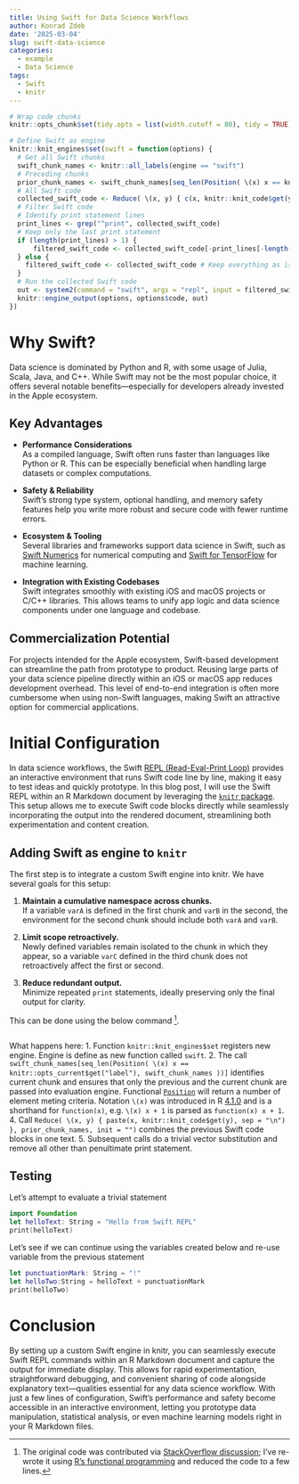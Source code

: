 ```yaml
---
title: Using Swift for Data Science Workflows
author: Konrad Zdeb
date: '2025-03-04'
slug: swift-data-science
categories:
  - example
  - Data Science
tags:
  - Swift
  - knitr
---
```


```r
# Wrap code chunks
knitr::opts_chunk$set(tidy.opts = list(width.cutoff = 80), tidy = TRUE)

# Define Swift as engine
knitr::knit_engines$set(swift = function(options) {
  # Get all Swift chunks
  swift_chunk_names <- knitr::all_labels(engine == "swift")
  # Preceding chunks
  prior_chunk_names <- swift_chunk_names[seq_len(Position( \(x) x == knitr::opts_current$get("label"), swift_chunk_names ))]
  # All Swift code
  collected_swift_code <- Reduce( \(x, y) { c(x, knitr::knit_code$get(y)) }, prior_chunk_names, init = "")
  # Filter Swift code
  # Identify print statement lines
  print_lines <- grep("^print", collected_swift_code)
  # Keep only the last print statement
  if (length(print_lines) > 1) {
      filtered_swift_code <- collected_swift_code[-print_lines[-length(print_lines)]] # Remove all but the last print
  } else {
    filtered_swift_code <- collected_swift_code # Keep everything as is
  }
  # Run the collected Swift code
  out <- system2(command = "swift", args = "repl", input = filtered_swift_code, stdout = TRUE, stderr = TRUE)
  knitr::engine_output(options, options$code, out)
})
```


# Why Swift?

Data science is dominated by Python and R, with some usage of Julia, Scala, Java, and C++. While Swift may not be the most popular choice, it offers several notable benefits—especially for developers already invested in the Apple ecosystem.

## Key Advantages

- **Performance Considerations**  
  As a compiled language, Swift often runs faster than languages like Python or R. This can be especially beneficial when handling large datasets or complex computations.

- **Safety & Reliability**  
  Swift’s strong type system, optional handling, and memory safety features help you write more robust and secure code with fewer runtime errors.

- **Ecosystem & Tooling**  
  Several libraries and frameworks support data science in Swift, such as [Swift Numerics](https://github.com/apple/swift-numerics) for numerical computing and [Swift for TensorFlow](https://github.com/tensorflow/swift) for machine learning.

- **Integration with Existing Codebases**  
  Swift integrates smoothly with existing iOS and macOS projects or C/C++ libraries. This allows teams to unify app logic and data science components under one language and codebase.

## Commercialization Potential

For projects intended for the Apple ecosystem, Swift-based development can streamline the path from prototype to product. Reusing large parts of your data science pipeline directly within an iOS or macOS app reduces development overhead. This level of end-to-end integration is often more cumbersome when using non-Swift languages, making Swift an attractive option for commercial applications.

# Initial Configuration

In data science workflows, the Swift [REPL (Read-Eval-Print Loop)](https://swift.org/documentation/) provides an interactive environment that runs Swift code line by line, making it easy to test ideas and quickly prototype. In this blog post, I will use the Swift REPL within an R Markdown document by leveraging the [`knitr` package](https://cran.r-project.org/web/packages/knitr/index.html). This setup allows me to execute Swift code blocks directly while seamlessly incorporating the output into the rendered document, streamlining both experimentation and content creation.

## Adding Swift as engine to `knitr`

The first step is to integrate a custom Swift engine into knitr. We have several goals for this setup:

1. **Maintain a cumulative namespace across chunks.**  
   If a variable `varA` is defined in the first chunk and `varB` in the second, the environment for the second chunk should include both `varA` and `varB`.

2. **Limit scope retroactively.**  
   Newly defined variables remain isolated to the chunk in which they appear, so a variable `varC` defined in the third chunk does not retroactively affect the first or second.

3. **Reduce redundant output.**  
   Minimize repeated `print` statements, ideally preserving only the final output for clarity.

This can be done using the below command [^1]. 

```r
```

What happens here:
1. Function `knitr::knit_engines$set` registers new engine. Engine is define as new function called `swift`.
2. The call `swift_chunk_names[seq_len(Position( \(x) x == knitr::opts_current$get("label"), swift_chunk_names ))]` identifies current chunk and ensures that only the previous and the current chunk are passed into evaluation engine. Functional [`Position`](http://adv-r.had.co.nz/Functionals.html) will return a number of element meting criteria. Notation `\(x)` was introduced in R [4.1.0](https://cran.r-project.org/doc/manuals/r-release/NEWS.html) and is a shorthand for `function(x)`, e.g. `\(x) x + 1` is parsed as `function(x) x + 1`.
4. Call `Reduce( \(x, y) { paste(x, knitr::knit_code$get(y), sep = "\n") }, prior_chunk_names, init = "")` combines the previous Swift code blocks in one text.
5. Subsequent calls do a trivial vector substitution and remove all other than penultimate print statement.


## Testing

Let's attempt to evaluate a trivial statement

```swift
import Foundation
let helloText: String = "Hello from Swift REPL"
print(helloText)
```

Let's see if we can continue using the variables created below and re-use variable from the previous statement

```swift
let punctuationMark: String = "!"
let helloTwo:String = helloText + punctuationMark
print(helloTwo)
```

# Conclusion

By setting up a custom Swift engine in knitr, you can seamlessly execute Swift REPL commands within an R Markdown document and capture the output for immediate display. This allows for rapid experimentation, straightforward debugging, and convenient sharing of code alongside explanatory text—qualities essential for any data science workflow. With just a few lines of configuration, Swift’s performance and safety become accessible in an interactive environment, letting you prototype data manipulation, statistical analysis, or even machine learning models right in your R Markdown files.

[^1]: The original code was contributed via [StackOverflow discussion](https://stackoverflow.com/a/79484446/1655567); I've re-wrote it using [R's functional programming](http://adv-r.had.co.nz/Functionals.html#functionals-fp) and reduced the code to a few lines.
